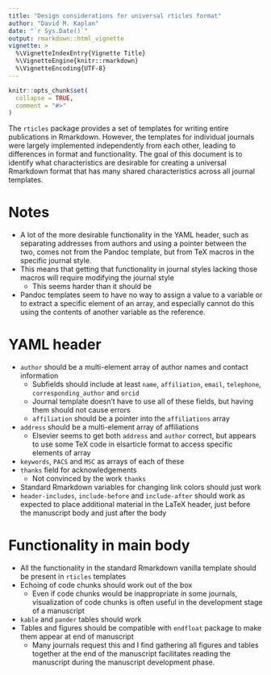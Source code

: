 ```yaml
---
title: "Design considerations for universal rticles format"
author: "David M. Kaplan"
date: "`r Sys.Date()`"
output: rmarkdown::html_vignette
vignette: >
  %\VignetteIndexEntry{Vignette Title}
  %\VignetteEngine{knitr::rmarkdown}
  %\VignetteEncoding{UTF-8}
---
```


```r
knitr::opts_chunk$set(
  collapse = TRUE,
  comment = "#>"
)
```

The `rticles` package provides a set of templates for writing entire publications in Rmarkdown. However, the templates for individual journals were largely implemented independently from each other, leading to differences in format and functionality. The goal of this document is to identify what characteristics are desirable for creating a universal Rmarkdown format that has many shared characteristics across all journal templates.

# Notes

* A lot of the more desirable functionality in the YAML header, such as separating addresses from authors and using a pointer between the two, comes not from the Pandoc template, but from TeX macros in the specific journal style.
* This means that getting that functionality in journal styles lacking those macros will require modifying the journal style
    - This seems harder than it should be
* Pandoc templates seem to have no way to assign a value to a variable or to extract a specific element of an array, and especially cannot do this using the contents of another variable as the reference.


# YAML header

* `author` should be a multi-element array of author names and contact information
    - Subfields should include at least `name`, `affiliation`, `email`, `telephone`, `corresponding_author` and `orcid`
    - Journal template doesn't have to use all of these fields, but having them should not cause errors
    - `affiliation` should be a pointer into the `affiliations` array
* `address` should be a multi-element array of affiliations
    - Elsevier seems to get both `address` and `author` correct, but appears to use some TeX code in elsarticle format to access specific elements of array
* `keywords`, `PACS` and `MSC` as arrays of each of these
* `thanks` field for acknowledgements
    - Not convinced by the work `thanks`
* Standard Rmarkdown variables for changing link colors should just work
* `header-includes`, `include-before` and `include-after` should work as expected to place additional material in the LaTeX header, just before the manuscript body and just after the body


# Functionality in main body

* All the functionality in the standard Rmarkdown vanilla template should be present in `rticles` templates
* Echoing of code chunks should work out of the box
    - Even if code chunks would be inappropriate in some journals, visualization of code chunks is often useful in the development stage of a manuscript
* `kable` and `pander` tables should work
* Tables and figures should be compatible with `endfloat` package to make them appear at end of manuscript
    - Many journals request this and I find gathering all figures and tables together at the end of the manuscript facilitates reading the manuscript during the manuscript development phase.
